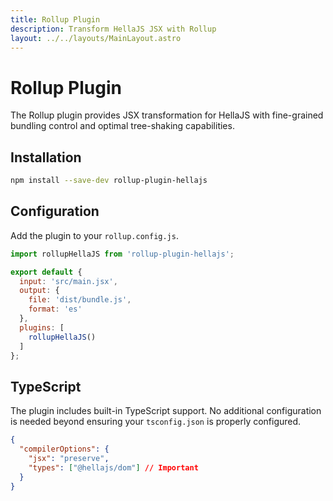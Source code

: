 ```yaml
---
title: Rollup Plugin
description: Transform HellaJS JSX with Rollup
layout: ../../layouts/MainLayout.astro
---
```


# Rollup Plugin

The Rollup plugin provides JSX transformation for HellaJS with fine-grained bundling control and optimal tree-shaking capabilities.

## Installation

```bash
npm install --save-dev rollup-plugin-hellajs
```

## Configuration

Add the plugin to your `rollup.config.js`.

```js
import rollupHellaJS from 'rollup-plugin-hellajs';

export default {
  input: 'src/main.jsx',
  output: {
    file: 'dist/bundle.js',
    format: 'es'
  },
  plugins: [
    rollupHellaJS()
  ]
};
```

## TypeScript

The plugin includes built-in TypeScript support. No additional configuration is needed beyond ensuring your `tsconfig.json` is properly configured.

```json
{
  "compilerOptions": {
    "jsx": "preserve",
    "types": ["@hellajs/dom"] // Important
  }
}
```